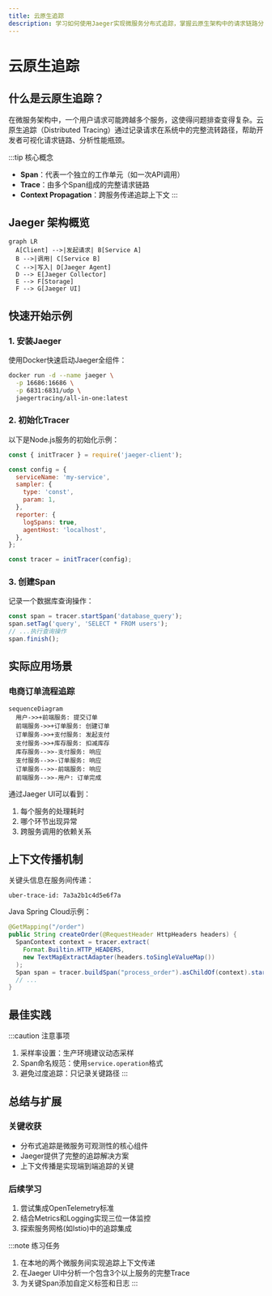 ```yaml
---
title: 云原生追踪
description: 学习如何使用Jaeger实现微服务分布式追踪，掌握云原生架构中的请求链路分析技术。
---
```


# 云原生追踪

## 什么是云原生追踪？

在微服务架构中，一个用户请求可能跨越多个服务，这使得问题排查变得复杂。云原生追踪（Distributed Tracing）通过记录请求在系统中的完整流转路径，帮助开发者可视化请求链路、分析性能瓶颈。

:::tip 核心概念
- **Span**：代表一个独立的工作单元（如一次API调用）
- **Trace**：由多个Span组成的完整请求链路
- **Context Propagation**：跨服务传递追踪上下文
:::

## Jaeger 架构概览

```mermaid
graph LR
  A[Client] -->|发起请求| B[Service A]
  B -->|调用| C[Service B]
  C -->|写入| D[Jaeger Agent]
  D --> E[Jaeger Collector]
  E --> F[Storage]
  F --> G[Jaeger UI]
```

## 快速开始示例

### 1. 安装Jaeger

使用Docker快速启动Jaeger全组件：

```bash
docker run -d --name jaeger \
  -p 16686:16686 \
  -p 6831:6831/udp \
  jaegertracing/all-in-one:latest
```

### 2. 初始化Tracer

以下是Node.js服务的初始化示例：

```javascript
const { initTracer } = require('jaeger-client');

const config = {
  serviceName: 'my-service',
  sampler: {
    type: 'const',
    param: 1,
  },
  reporter: {
    logSpans: true,
    agentHost: 'localhost',
  },
};

const tracer = initTracer(config);
```

### 3. 创建Span

记录一个数据库查询操作：

```javascript
const span = tracer.startSpan('database_query');
span.setTag('query', 'SELECT * FROM users');
// ...执行查询操作
span.finish();
```

## 实际应用场景

### 电商订单流程追踪

```mermaid
sequenceDiagram
  用户->>+前端服务: 提交订单
  前端服务->>+订单服务: 创建订单
  订单服务->>+支付服务: 发起支付
  支付服务->>+库存服务: 扣减库存
  库存服务-->>-支付服务: 响应
  支付服务-->>-订单服务: 响应
  订单服务-->>-前端服务: 响应
  前端服务-->>-用户: 订单完成
```

通过Jaeger UI可以看到：
1. 每个服务的处理耗时
2. 哪个环节出现异常
3. 跨服务调用的依赖关系

## 上下文传播机制

关键头信息在服务间传递：
```
uber-trace-id: 7a3a2b1c4d5e6f7a
```

Java Spring Cloud示例：

```java
@GetMapping("/order")
public String createOrder(@RequestHeader HttpHeaders headers) {
  SpanContext context = tracer.extract(
    Format.Builtin.HTTP_HEADERS,
    new TextMapExtractAdapter(headers.toSingleValueMap())
  );
  Span span = tracer.buildSpan("process_order").asChildOf(context).start();
  // ...
}
```

## 最佳实践

:::caution 注意事项
1. 采样率设置：生产环境建议动态采样
2. Span命名规范：使用`service.operation`格式
3. 避免过度追踪：只记录关键路径
:::

## 总结与扩展

### 关键收获
- 分布式追踪是微服务可观测性的核心组件
- Jaeger提供了完整的追踪解决方案
- 上下文传播是实现端到端追踪的关键

### 后续学习
1. 尝试集成OpenTelemetry标准
2. 结合Metrics和Logging实现三位一体监控
3. 探索服务网格(如Istio)中的追踪集成

:::note 练习任务
1. 在本地的两个微服务间实现追踪上下文传递
2. 在Jaeger UI中分析一个包含3个以上服务的完整Trace
3. 为关键Span添加自定义标签和日志
:::